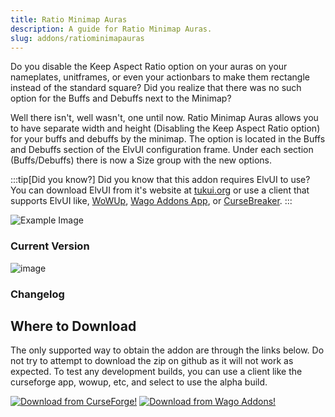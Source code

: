 ```yaml
---
title: Ratio Minimap Auras
description: A guide for Ratio Minimap Auras.
slug: addons/ratiominimapauras
---
```



<Background />

Do you disable the Keep Aspect Ratio option on your auras on your nameplates, unitframes, or even your actionbars to make them rectangle instead of the standard square?
Did you realize that there was no such option for the Buffs and Debuffs next to the Minimap?

Well there isn't, well wasn't, one until now.
Ratio Minimap Auras allows you to have separate width and height (Disabling the Keep Aspect Ratio option) for your buffs and debuffs by the minimap. The option is located in the Buffs and Debuffs section of the ElvUI configuration frame.  Under each section (Buffs/Debuffs) there is now a Size group with the new options.

:::tip[Did you know?]
Did you know that this addon requires ElvUI to use? You can download ElvUI from it's website at [tukui.org](https://tukui.org/elvui) or use a client that supports ElvUI like, [WoWUp](https://wowup.io/), [Wago Addons App](https://addons.wago.io/app), or [CurseBreaker](https://github.com/AcidWeb/CurseBreaker).
:::

<img src="https://cdn-images.repoocreforged.dev/RatioMinimapAuras/Config_Example.png" alt="Example Image" />

### Current Version
<img src="https://img.shields.io/github/v/tag/repooc/ElvUI_RatioMinimapAuras?style=for-the-badge&label=%20&color=A330C9" alt="image" data-zoom-off />

### Changelog
<Changelog />

## Where to Download
The only supported way to obtain the addon are through the links below. Do not try to attempt to download the zip on github as it will not work as expected. To test any development builds, you can use a client like the curseforge app, wowup, etc, and select to use the alpha build.

<FluidGrid minColumnWidth="20rem">
  <a href="https://www.curseforge.com/wow/addons/elvui-ratiominimapauras"><img src="/images/CurseForgeBanner.png" alt="Download from CurseForge!" data-zoom-off /></a>
  <a href="https://addons.wago.io/addons/elvui-ratiominimapauras"><img src="/images/WagoBanner.png" alt="Download from Wago Addons!" data-zoom-off /></a>
</FluidGrid>
